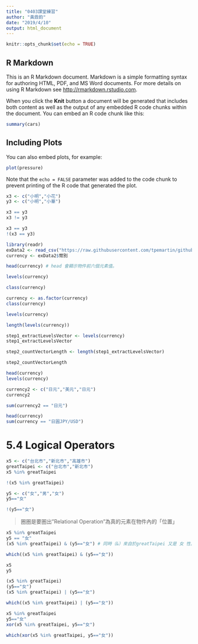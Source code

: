 ```yaml
---
title: "0403課堂練習"
author: "黃鼎鈞"
date: "2019/4/10"
output: html_document
---
```


```r
knitr::opts_chunk$set(echo = TRUE)
```

## R Markdown

This is an R Markdown document. Markdown is a simple formatting syntax for authoring HTML, PDF, and MS Word documents. For more details on using R Markdown see <http://rmarkdown.rstudio.com>.

When you click the **Knit** button a document will be generated that includes both content as well as the output of any embedded R code chunks within the document. You can embed an R code chunk like this:

```r
summary(cars)
```

## Including Plots

You can also embed plots, for example:

```r
plot(pressure)
```

Note that the `echo = FALSE` parameter was added to the code chunk to prevent printing of the R code that generated the plot.
```r
x3 <- c("小明","小花")
y3 <- c("小明","小華")
```

```r
x3 == y3
x3 != y3
```

```r
x3 == y3
!(x3 == y3)
```

```r
library(readr)
exData2 <- read_csv("https://raw.githubusercontent.com/tpemartin/github-data/master/exData2.csv")
currency <- exData2$幣別
```

```r
head(currency) # head 會顯示物件前六個元素值。
```
```r
levels(currency)
```


```r
class(currency)
```


```r
currency <- as.factor(currency)
class(currency)
```

```r
levels(currency)
```

```r
length(levels(currency))
```

```r
step1_extractLevelsVector <- levels(currency)
step1_extractLevelsVector
```

```r
step2_countVectorLength <- length(step1_extractLevelsVector)
```

```r
step2_countVectorLength
```


```r
head(currency)
levels(currency)
```

```r
currency2 <- c("日元","美元","日元")
currency2
```

```r
sum(currency2 == "日元")
```

```r
head(currency)
sum(currency == "日圓JPY/USD")
```

# 5.4 Logical Operators

```r
x5 <- c("台北市","新北市","高雄市")
greatTaipei <- c("台北市","新北市")
x5 %in% greatTaipei
```



```r
!(x5 %in% greatTaipei)
```

```r
y5 <- c("女","男","女")
y5=="女"
```


```r
!(y5=="女")
```

> 圈圏是要圏出"Relational Operation"為真的元素在物件內的「位置」
```r
x5 %in% greatTaipei
y5 == "女"
(x5 %in% greatTaipei) & (y5=="女") # 同時（&）來自於greatTaipei 又是 女 性。
```

```r
which((x5 %in% greatTaipei) & (y5=="女"))
```

```r
x5
y5
```

```r
(x5 %in% greatTaipei)
(y5=="女")
(x5 %in% greatTaipei) | (y5=="女")
```


```r
which((x5 %in% greatTaipei) | (y5=="女"))
```

```r
x5 %in% greatTaipei
y5=="女"
xor(x5 %in% greatTaipei, y5=="女")
```



```r
which(xor(x5 %in% greatTaipei, y5=="女"))
```

